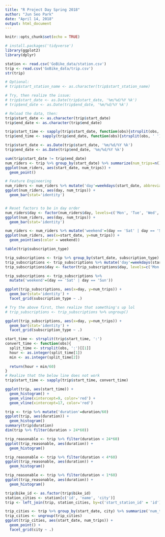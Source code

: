 ---
title: "R Project Day Spring 2018"
author: "Jun Seo Park"
date: "April 14, 2018"
output: html_document
---

```{r setup, include=FALSE}
knitr::opts_chunk$set(echo = TRUE)
```

```{r loading-packages}
# install.packages('tidyverse')
library(ggplot2)
library(dplyr)
```

```{r data-exploration}
station <- read.csv('GoBike_data/station.csv')
trip <- read.csv('GoBike_data/trip.csv')
str(trip)
```

```{r data-cleaning}
# Optional:
# trip$start_station_name <- as.character(trip$start_station_name)

# Try, then realize the issue:
# trip$start_date <- as.Date(trip$start_date, '%m/%d/%Y %k')
# trip$end_date <- as.Date(trip$end_date, '%m/%d/%Y %k')

# Reload the data, then:
trip$start_date <- as.character(trip$start_date)
trip$end_date <- as.character(trip$end_date)

trip$start_time <- sapply(trip$start_date, function(obs){strsplit(obs, ' ')[[1]][2]})
trip$end_time <- sapply(trip$end_date, function(obs){strsplit(obs, ' ')[[1]][2]})

trip$start_date <- as.Date(trip$start_date, '%m/%d/%Y %k')
trip$end_date <- as.Date(trip$end_date, '%m/%d/%Y %k')
```

```{r data-vis-1}
sum(trip$start_date != trip$end_date)
num_riders <- trip %>% group_by(start_date) %>% summarize(num_trips=n())
ggplot(num_riders, aes(start_date, num_trips)) + 
  geom_point()
```

```{r data-vis-2}
# Feature Engineering
num_riders <- num_riders %>% mutate('day'=weekdays(start_date, abbreviate=TRUE))
ggplot(num_riders, aes(day, num_trips)) +
  geom_bar(stat='identity')


# Reset factors to be in day order
num_riders$day <- factor(num_riders$day, levels=c('Mon', 'Tue', 'Wed', 'Thu', 'Fri', 'Sat', 'Sun'))
ggplot(num_riders, aes(day, num_trips)) +
  geom_bar(stat='identity')
```


```{r data-vis-3}
num_riders <- num_riders %>% mutate('weekend'=(day == 'Sat' | day == 'Sun'))
ggplot(num_riders, aes(x=start_date, y=num_trips)) +
  geom_point(aes(color = weekend))
```

```{r subscription-type}
table(trip$subscription_type)

trip_subscriptions <- trip %>% group_by(start_date, subscription_type) %>% summarize(num_trips = n())
trip_subscriptions <- trip_subscriptions %>% mutate('day'=weekdays(start_date, abbreviate=TRUE))
trip_subscriptions$day <- factor(trip_subscriptions$day, levels=c('Mon', 'Tue', 'Wed', 'Thu', 'Fri', 'Sat', 'Sun'))

trip_subscriptions <- trip_subscriptions %>% 
  mutate('weekend'=(day == 'Sat' | day == 'Sun'))

ggplot(trip_subscriptions, aes(x=day, y=num_trips)) +
  geom_bar(stat='identity') +
  facet_grid(subscription_type ~ .)

# Try the above first, then realize that something's up lol
# trip_subscriptions <- trip_subscriptions %>% ungroup()

ggplot(trip_subscriptions, aes(x=day, y=num_trips)) +
  geom_bar(stat='identity') +
  facet_grid(subscription_type ~ .)
```


```{r peak-times}
start_time <- strsplit(trip$start_time, ':')
convert_time <- function(obs){
  split_time <- strsplit(obs, ':')[[1]]
  hour <- as.integer(split_time[1])
  min <- as.integer(split_time[2])
  
  return(hour + min/60)
}
# Realize that the below line does not work
trip$start_time <- sapply(trip$start_time, convert_time)

ggplot(trip, aes(start_time)) +
  geom_histogram() +
  geom_vline(xintercept=9, color='red') +
  geom_vline(xintercept=17, color='red')
```

```{r distribution-of-ride-time}
trip <- trip %>% mutate('duration'=duration/60)
ggplot(trip, aes(duration)) +
  geom_histogram()
summary(trip$duration)
dim(trip %>% filter(duration > 24*60))

trip_reasonable <- trip %>% filter(duration < 24*60)
ggplot(trip_reasonable, aes(duration)) +
  geom_histogram()

trip_reasonable <- trip %>% filter(duration < 4*60)
ggplot(trip_reasonable, aes(duration)) +
  geom_histogram()

trip_reasonable <- trip %>% filter(duration < 1*60)
ggplot(trip_reasonable, aes(duration)) +
  geom_histogram()
```


```{r usage-per-city}
trip$bike_id <- as.factor(trip$bike_id)
station_cities <- station[c('id', 'name', 'city')]
trip <- left_join(trip, station_cities, by=c('start_station_id' = 'id'))

trip_cities <- trip %>% group_by(start_date, city) %>% summarize('num_trips'=n())
trip_cities <- ungroup(trip_cities)
ggplot(trip_cities, aes(start_date, num_trips)) +
  geom_point() + 
  facet_grid(city ~ .)
```



